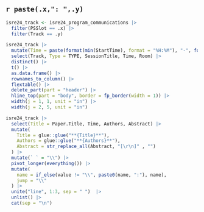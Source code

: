 
## `r paste(.x,": ",.y)`

```r
isre24_track <- isre24_program_communications |>
  filter(PSSlot == .x) |>
  filter(Track == .y)
```

```r
isre24_track |>
  mutate(Time = paste(format(min(StartTime), format = "%H:%M"), "-", format(max(EndTime), format = "%H:%M"))) |>
  select(Track, Type = TYPE, SessionTitle, Time, Room) |>
  distinct() |>
  t() |>
  as.data.frame() |>
  rownames_to_column() |>
  flextable() |> 
  delete_part(part = "header") |> 
  hline_top(part = "body", border = fp_border(width = 1)) |> 
  width(j = 1, 1, unit = "in") |> 
  width(j = 2, 5, unit = "in")
```

```r
isre24_track |>
  select(Title = Paper.Title, Time, Authors, Abstract) |>
  mutate(
    Title = glue::glue("**{Title}**"),
    Authors = glue::glue("**{Authors}**"),
    Abstract = str_replace_all(Abstract, "[\r\n]" , "")
  ) |> 
  mutate(` ` = "\\") |> 
  pivot_longer(everything()) |> 
  mutate(
    name = if_else(value != "\\", paste0(name, ":"), name),
    jump = "\\"
  ) |> 
  unite("line", 1:3, sep = " ")  |> 
  unlist() |> 
  cat(sep = "\n")
```

\newpage